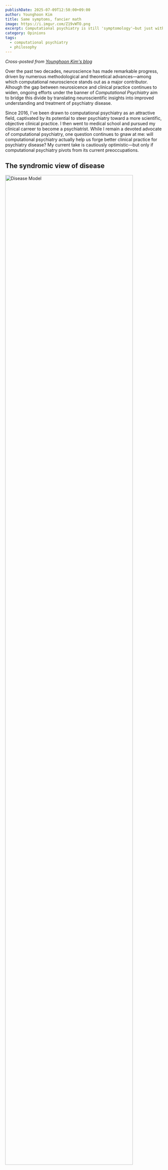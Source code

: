 ```yaml
---
publishDate: 2025-07-09T12:50:00+09:00
author: Younghoon Kim
title: Same symptoms, fancier math
image: https://i.imgur.com/Z19vWTO.png
excerpt: Computational psychiatry is still 'symptomology'—but just with more elegant equations.
category: Opinions
tags:
  - computational psychiatry
  - philosophy
---
```


_Cross-posted from [Younghoon Kim's blog](https://aktivhoon.github.io/posts/Same-symptoms-fancier-math)_

Over the past two decades, neuroscience has made remarkable progress, driven by
numerous methodological and theoretical advances—among which computational
neuroscience stands out as a major contributor. Alhough the gap between
neurosicence and clinical practice continues to widen, ongoing efforts under the
banner of _Computational Psychiatry_ aim to bridge this divide by translating
neuroscientific insights into improved understanding and treatment of psychiatry
disease.

Since 2016, I've been drawn to computational psychiatry as an attractive field,
captivated by its potential to steer psychiatry toward a more scientific, objective
clinical practice. I then went to medical school and pursued my clinical carreer to
become a psychiatrist. While I remain a devoted advocate of computational
psychiatry, one question continues to gnaw at me: will computational psychiatry
actually help us forge better clinical practice for psychiatry disease? My current
take is cautiously optimistic—but only if computational psychiatry pivots from its
current preoccupations.

## The syndromic view of disease

<img
  src="https://i.imgur.com/AzYk4hW.png"
  alt="Disease Model"
  style="width: 90%;"
/>

One of the great lessons that I've learned through nine years of medical education
and clinical practice—though it may seem somewhat obvious—is that no single symptom
or sign can be unique to a certain disease. Rather, we diagnose based on patterns,
order, duration, and severity of symptoms and signs, which we call the "course" or
"history" of the clinical findings. Similarly, no objective findings, including any
kind of blood test or imaging, can be both sufficient and essential for diagnosing a
single disease. We combine all clinical findings to form a clinical impression. In
other words, medical diagnosis essentially embraces a philosophy of viewing disease
as a _syndrome of clinical findings_. Symptoms are therefore the _aliased
observations_ of the disease, and the clinician's role is to infer the _latent
state_ of the patient—the procedure we call diagnosis.

Progress made in recent medicine has unraveled the underlying mechanisms of many
diseases, which has also affected diagnostic criteria to reflect the known
pathophysiology. A good example would be chronic myeloid leukemia (CML). Back in the
1950s, CML was known as chronic granulocytic leukemia (CGL), with diagnosis based
on hematologic morphology in blood and bone marrow, accompanied by characteristic
clinical manifestations such as splenomegaly and chronic progression. The discovery
of the Philadelphia chromosome and its associated BCR-ABL1 fusion gene, however,
led to a dramatic change in diagnostic criteria. Today, the presence of BCR-ABL1 is
the definitive diagnostic hallmark, detectable even in rare cases of "aleukemic"
CML where patients harbor the fusion gene despite normal blood counts—cases that
would have been entirely missed by the morphology-based criteria of the 1950s.
Moreover, understanding this molecular mechanism enabled the development of tyrosine
kinase inhibitors like imatinib, which specifically target the BCR-ABL1 protein and
have dramatically improved patient outcomes.

However, many other diseases still remain with unknown pathophysiology. One example is
multiple sclerosis (MS). While we know the disease involves demyelination, the
actual cause and pathophysiology remain unclear. Diagnosis relies on McDonald
criteria, combining clinical episodes, MRI lesion patterns, and CSF findings—essentially
pattern recognition across time and space. Similarly, diseases with unknown
mechanisms (or those where mechanisms are known but lack reliable biomarkers)
continue to depend on syndromic approaches for diagnosis. More fundamentally, this
syndromic approach applies to all diseases—even those like CML now have
mechanism-based markers, but still rely on recognizing patterns, albeit with fewer
variables to consider.

## Computational psychiatry is still 'symptomology'

While you've been reading through the preceding discussion, you might have been
thinking, "Okay, I get it. Diagnosis is difficult. But what does this have to do
with computational psychiatry?" The connection becomes clear when we examine what
computational psychiatry is actually doing: despite its ambitious pursuit of
sophisticated mathematical models and promising rhetoric about mechanistic
understanding, it remains fundamentally rooted in the same symptom-based approach
that has defined psychiatry for decades. In essence, computational psychiatry is
still doing 'symptomology'—but just with more elegant equations.

<img
  src="https://i.imgur.com/Z19vWTO.png"
  alt="Disease Model Parameter"
  style="width: 90%;"
/>

This limitation originates from experimental design. Most computational models fit
behavioral and perceptual data based on task responses, essentially objectifying
behavioral phenomena that are already defined. While this quantification feels like
progress—replacing subjective clinical impressions with mathematical precision (and
yes, I admit this is also progress, though it's a bit like upgrading from "quite
sad" to "depression severity score: 7.3"!)—it's fundamentally still measuring the
same thing: symptoms and signs, not underlying pathophysiology.

Consider the elegant work by [Powers _et al._](https://www.science.org/doi/10.1126/science.aan3458)
showing that Pavlovian conditioning-induced hallucinations and computational modeling
can distinguish voice hearers classified as psychotic, with those cliam to be voice
hearers but not psychotic, by different set of parameters out of normal range
resembling each group. Such findings can indeed provide useful insights into the
computational mechanisms underlying specific symptoms. However, we must recognize
that providing useful insights is an essential condition, not a sufficient
condition, for a model to offer true mechanistic explanation of disease. There's a
crucial distinction between **explainability of symptoms** and **explainability of
disease**—and computational psychiatry, despite its mathematical sophistication,
remains firmly planted in the former territory.

Making it worse, having parameters with diagnostic value might be encouraging, but
this doesn't necessarily lead to simpler or more fundamental diagnostic criteria.
Consider rheumatoid arthritis: despite our ability to measure inflammatory markers
and antibodies with precision, the diagnosis still relies on clinical criteria that
now combine even more factors than before—a nightmare for any med-school student
trying to memorize them all. Similarly, computational psychiatry may give us better
ways to measure what we've always been measuring, but it hasn't fundamentally
changed what we're looking for.

## Psychiatry disease follows the same syndromic logic

As a reminder, psychiatry disease is also disease, so it operates under the same
diagnostic constraints and syndromic framework as other medical conditions. The fact
that we're dealing with behavior and cognition rather than blood counts or joint
inflammation doesn't exempt psychiatry from the fundamental limitations of medical
diagnosis. The absence of clear biomarkers makes psychiatric diagnosis even more
dependent on pattern recognition across multiple domains—symptoms, course, severity,
and functional impact.

<img
  src="https://i.imgur.com/EXPT4v3.png"
  alt="Network"
  style="width: 90%;"
/>

Just as no single laboratory value defines rheumatoid arthritis or inflammatory bowel
disease, no single psychotic symptom is unique to either bipolar disorder with
psychotic features or schizophrenia. As I discussed in my [recent paper](https://www.nature.com/articles/s41398-025-03403-6),
the diagnostic distinction between these conditions relies on recognizing distinctive
lifelong symptom patterns—schizophenia characterized by negative symptoms as its
core feature, while bipolar I disorder centers around positive symptoms. However,
this pattern recognition remains limited to the population level and cannot reliably
be applied to individual patients. We're still fundamentally in the business of
syndrome recognition, whether we're looking at white blood cell differentials or
thought disorder patterns. The computational sophistication therefore doesn't change
the underlying diagnostic philosophy.

## Requirements for 'mechanstic' computational psychiatry

If computational psychiatry is to transcend its current symptom-focused limitations
and achieve true mechanistic understanding, it must meet several fundamental
requirements that go far beyond elegant curve-fitting to behavioral data.

First, models must demonstrate unique mapping to similar but distinct
pathophysiological processes. Just as hypertrophic and dilated cardiomyopathy share
the common endpoint of heart failure but require different treatments based on their
distinct underlying mechanisms, computational models should distinguish between
psychiatric conditions that may appear phenomenologically similar but arise from
different biological processes. Current models often fail to test at this level of
granularity—they mostly distinguish between psychiatry diseases that are already
easily distinguished by trained clinicians—raising questions about their utility in
clinical application.

Second, truly mechanistic models must explain both normal individuals and psychiatry
disease within the same framework through different parameter ranges, not separate
models entirely. This reflects the dimensional nature of psychiatric symptoms and
provides a crucial test of biological validity. More critically, if these
parameters truly represent causal mechanisms, then controlling them should lead to
predictable changes in symptom severity—avoiding the scenario where the true
mechanism serves as a confounder of both the parameter and symptom severity.

<img
  src="https://i.imgur.com/XemHoDZ.png"
  alt="Disease Confounder"
  style="width: 70%;"
/>

Finally, models must maintain biological plausibility even at the neural
representation level. A model might perfectly predict behavioral outcomes while
proposing mechanisms that violate or neglect basic neurobiology. Without this
constraint, we risk creating sophisticated mathematical descriptions that, while
predictively useful, tell us nothing about the actual biological processes
underlying psychiatry disease. The goal isn't just to explain the surface
phenomena (behavior)—it's to understand and ultimately intervene at the level of
mechanism.

## The broader critique of symptom-based psychiatry

This symptom-focused limitation isn't unique to computational psychiatry. It reflects
a borader criticism of modern psychiatric practice itself. The DSM-5 faced
criticism for diagnostic criteria that largely ignore recent neuroscientific
findings and for removing the multiaxial system, which compressed individual
characteristics into oversimplified categorical formats rather than preserving the
multidimensional nature of mental health. These criticisms highlight psychiatry's
continued reliance on syndromic approaches even as our understanding of brain
function has advanced dramatically.

I should admit. Computational psychiatry does offer genuine value in objectifying
subjective symptoms and has enormous potential to impact clinical practice. The
mathematical precision it brings to measuring psychological phenomena represents real
progress over purely subjective clinical impressions. However, if we expect current
computational psychiatry to unravel the underlying mechanisms of psychiatry disease,
we are likely to be disappointed. The field's current trajectory—focused on
explaining and quantifying existing symptom categories—will not fundamentally
transform our understanding of psychiatry disease.

The path forward requires computational psychiatry to shift from its current
explanatory approach towrad a genuinely mechanistic one. Only by meeting the
requirements of uniqe pathophysiological mapping, dimensional modeling across normal
and pathological states, and biological plausability, computational approaches can
hope to move psychiatry beyond its syndromic constraints. Until then, we remain in
the familiar territory of measruing symptoms with greater precision—valuable, but
not revolutionary.

## References

1. [Huys, Q. J., Maia, T. V., & Frank, M. J. (2016). Computational psychiatry as
   a bridge from neuroscience to clinical applications. _Nature neuroscience_,
   _19_(3), 404-413.](https://www.nature.com/articles/nn.4238)
2. [Karanas, A., & Silver, R. T. (1968). Characteristics of the terminal phase of
   chronic granulocytic leukemia. _Blood_, _32_(3), 445-459.](https://www.sciencedirect.com/science/article/pii/S0006497120779620)
3. [Dugue, A. (2025). The 2024 Revised McDonald Criteria: AAN 2025 Highlights.
   _Neurology_.](https://www.emjreviews.com/neurology/congress-review/the-2024-revised-mcdonald-criteria-aan-2025-highlights-j310125/)
4. [Powers, A. R., Mathys, C., & Corlett, P. R. (2017). Pavlovian
   conditioning–induced hallucinations result from overweighting of perceptual
   priors. _Science_, _357_(6351), 596-600.](https://www.science.org/doi/10.1126/science.aan3458)
5. [Vaghi, M. M., Luyckx, F., Sule, A., Fineberg, N. A., Robbins, T. W., & De
   Martino, B. (2017). Compulsivity reveals a novel dissociation between action
   and confidence. _Neuron_, _96_(2), 348-354.](https://www.sciencedirect.com/science/article/pii/S0896627317308413)
6. [Kim, Y. H., _et al_. (2025). Revealing differential psychotic symptoms in
   schizophrenia and bipolar I disorder by manifold learning and network analyses.
   _Translational Psychiatry_, _15_(1), 194.](https://www.nature.com/articles/s41398-025-03403-6)
7. [Abuse, S., & Administration, M. H. S. (2016). DSM-5 Changes: Implications
   for Child Serious Emotional Disturbance.](https://pubmed.ncbi.nlm.nih.gov/30199184/)
8. [Casey, B. J., Craddock, N., Cuthbert, B. N., Hyman, S. E., Lee, F. S., &
   Ressler, K. J. (2013). DSM-5 and RDoC: progress in psychiatry research?.
   _Nature Reviews Neuroscience_, _14_(11), 810-814.](https://www.nature.com/articles/nrn3621)
9. [Wakefield, J. C. (2016). Diagnostic issues and controversies in DSM-5: return
   of the false positives problem. _Annual review of clinical psychology_,
   _12_(1), 105-132.](https://pubmed.ncbi.nlm.nih.gov/26772207/)
